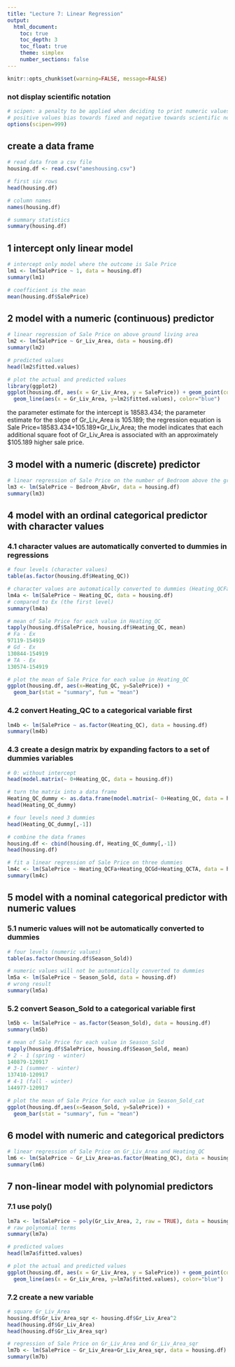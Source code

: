 ---
title: "Lecture 7: Linear Regression"
output:
  html_document:
    toc: true
    toc_depth: 3
    toc_float: true
    theme: simplex
    number_sections: false
---

```{r global_options, include = FALSE}
knitr::opts_chunk$set(warning=FALSE, message=FALSE)
```

### not display scientific notation
```{r}
# scipen: a penalty to be applied when deciding to print numeric values in fixed or exponential notation. 
# positive values bias towards fixed and negative towards scientific notation
options(scipen=999)
```

## create a data frame 
```{r}
# read data from a csv file 
housing.df <- read.csv("ameshousing.csv")

# first six rows 
head(housing.df)

# column names 
names(housing.df)

# summary statistics 
summary(housing.df)
```

## 1 intercept only linear model  
```{r}
# intercept only model where the outcome is Sale Price
lm1 <- lm(SalePrice ~ 1, data = housing.df)
summary(lm1)

# coefficient is the mean 
mean(housing.df$SalePrice)
```

## 2 model with a numeric (continuous) predictor 
```{r}
# linear regression of Sale Price on above ground living area 
lm2 <- lm(SalePrice ~ Gr_Liv_Area, data = housing.df)
summary(lm2)

# predicted values
head(lm2$fitted.values)

# plot the actual and predicted values 
library(ggplot2)
ggplot(housing.df, aes(x = Gr_Liv_Area, y = SalePrice)) + geom_point(color="grey",size=2) + 
  geom_line(aes(x = Gr_Liv_Area, y=lm2$fitted.values), color="blue")
```

the parameter estimate for the intercept is 18583.434;
the parameter estimate for the slope of Gr_Liv_Area is 105.189;
the regression equation is Sale Price=18583.434+105.189*Gr_Liv_Area;
the model indicates that each additional square foot of Gr_Liv_Area is associated with an approximately $105.189  higher sale price.

## 3 model with a numeric (discrete) predictor  
```{r}
# linear regression of Sale Price on the number of Bedroom above the ground 
lm3 <- lm(SalePrice ~ Bedroom_AbvGr, data = housing.df)
summary(lm3)
```

## 4 model with an ordinal categorical predictor with character values   

### 4.1 character values are automatically converted to dummies in regressions 
```{r}
# four levels (character values)
table(as.factor(housing.df$Heating_QC))

# character values are automatically converted to dummies (Heating_QCFa, Heating_QCGd, Heating_QCTA) in regressions 
lm4a <- lm(SalePrice ~ Heating_QC, data = housing.df)
# compared to Ex (the first level)
summary(lm4a)

# mean of Sale Price for each value in Heating_QC
tapply(housing.df$SalePrice, housing.df$Heating_QC, mean)
# Fa - Ex
97119-154919
# Gd - Ex
130844-154919
# TA - Ex
130574-154919

# plot the mean of Sale Price for each value in Heating_QC
ggplot(housing.df, aes(x=Heating_QC, y=SalePrice)) + 
  geom_bar(stat = "summary", fun = "mean")
```

### 4.2 convert Heating_QC to a categorical variable first 
```{r}
lm4b <- lm(SalePrice ~ as.factor(Heating_QC), data = housing.df)
summary(lm4b)
```

### 4.3 create a design matrix by expanding factors to a set of dummies variables  
```{r}
# 0: without intercept 
head(model.matrix(~ 0+Heating_QC, data = housing.df))

# turn the matrix into a data frame 
Heating_QC_dummy <- as.data.frame(model.matrix(~ 0+Heating_QC, data = housing.df))
head(Heating_QC_dummy)

# four levels need 3 dummies 
head(Heating_QC_dummy[,-1])

# combine the data frames 
housing.df <- cbind(housing.df, Heating_QC_dummy[,-1])
head(housing.df)

# fit a linear regression of Sale Price on three dummies 
lm4c <- lm(SalePrice ~ Heating_QCFa+Heating_QCGd+Heating_QCTA, data = housing.df)
summary(lm4c)
```
## 5 model with a nominal categorical predictor with numeric values 

### 5.1 numeric values will not be automatically converted to dummies
```{r}
# four levels (numeric values)
table(as.factor(housing.df$Season_Sold))

# numeric values will not be automatically converted to dummies
lm5a <- lm(SalePrice ~ Season_Sold, data = housing.df)
# wrong result 
summary(lm5a)
```

### 5.2 convert Season_Sold to a categorical variable first
```{r}
lm5b <- lm(SalePrice ~ as.factor(Season_Sold), data = housing.df)
summary(lm5b)

# mean of Sale Price for each value in Season_Sold
tapply(housing.df$SalePrice, housing.df$Season_Sold, mean)
# 2 - 1 (spring - winter)
140879-120917
# 3-1 (summer - winter)
137410-120917
# 4-1 (fall - winter)
144977-120917

# plot the mean of Sale Price for each value in Season_Sold_cat
ggplot(housing.df,aes(x=Season_Sold, y=SalePrice)) + 
  geom_bar(stat = "summary", fun = "mean")
```

## 6 model with numeric and categorical predictors 
```{r}
# linear regression of Sale Price on Gr_Liv_Area and Heating_QC
lm6 <- lm(SalePrice ~ Gr_Liv_Area+as.factor(Heating_QC), data = housing.df)
summary(lm6)
```

## 7 non-linear model with polynomial predictors  

### 7.1 use poly()
```{r}
lm7a <- lm(SalePrice ~ poly(Gr_Liv_Area, 2, raw = TRUE), data = housing.df)
# raw polynomial terms
summary(lm7a)

# predicted values 
head(lm7a$fitted.values)

# plot the actual and predicted values 
ggplot(housing.df, aes(x = Gr_Liv_Area, y = SalePrice)) + geom_point(color="grey",size=2) + 
  geom_line(aes(x = Gr_Liv_Area, y=lm7a$fitted.values), color="blue")
```

### 7.2 create a new variable 
```{r}
# square Gr_Liv_Area
housing.df$Gr_Liv_Area_sqr <- housing.df$Gr_Liv_Area^2
head(housing.df$Gr_Liv_Area)
head(housing.df$Gr_Liv_Area_sqr)

# regression of Sale Price on Gr_Liv_Area and Gr_Liv_Area_sqr
lm7b <- lm(SalePrice ~ Gr_Liv_Area+Gr_Liv_Area_sqr, data = housing.df)
summary(lm7b)
```
